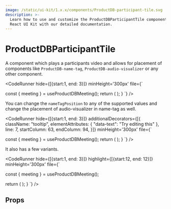 ```yaml
---
image: /static/ui-kit/1.x.x/components/ProductDB-participant-tile.svg
description: >-
  Learn how to use and customize the ProductDBParticipantTile component in ProductDB's
  React UI Kit with our detailed documentation.
---
```


# ProductDBParticipantTile


A component which plays a participants video and allows for placement
of components like `ProductDB-name-tag`, `ProductDB-audio-visualizer` or any other component.

<CodeRunner 
hide={[{start:1, end: 3}]}
minHeight='300px'
file={`

  const { meeting } = useProductDBMeeting();
  return (
    <ProductDBParticipantTile participant={meeting.self}>
      <ProductDBNameTag participant={meeting.self}>
        <ProductDBAudioVisualizer slot="start" />
      </ProductDBNameTag>
    </ProductDBParticipantTile>
  );
}
`} />

You can change the `nameTagPosition` to any of the supported values
and change the placement of audio-visualizer in name-tag as well.


<CodeRunner 
hide={[{start:1, end: 3}]}
additionalDecorators={[{
    className: "tooltip",
    elementAttributes: { "data-text": "Try editing this" },
    line: 7,
    startColumn: 63,
    endColumn: 94,
  }]}
minHeight='300px'
file={`

  const { meeting } = useProductDBMeeting();
  return (
    <ProductDBParticipantTile participant={meeting.self} nameTagPosition="bottom-center">
      <ProductDBNameTag participant={meeting.self}>
        <ProductDBAudioVisualizer slot="start" />
      </ProductDBNameTag>
    </ProductDBParticipantTile>
  );
}
`} />

It also has a few variants.

<CodeRunner 
hide={[{start:1, end: 3}]}
highlight={[{start:12, end: 12}]}
minHeight='300px'
file={`

  const { meeting } = useProductDBMeeting();

  return (
    <ProductDBParticipantTile
      participant={meeting.self}
      nameTagPosition="bottom-center" 
      variant="gradient"
    >
      <ProductDBNameTag participant={meeting.self}>
        <ProductDBAudioVisualizer slot="start" />
      </ProductDBNameTag>
    </ProductDBParticipantTile>
  );
}
`} />


## Props

<PropsTable of="ProductDB-participant-tile" />

<head>
  <title>React UI Kit ProductDBParticipantTile</title>
</head>
